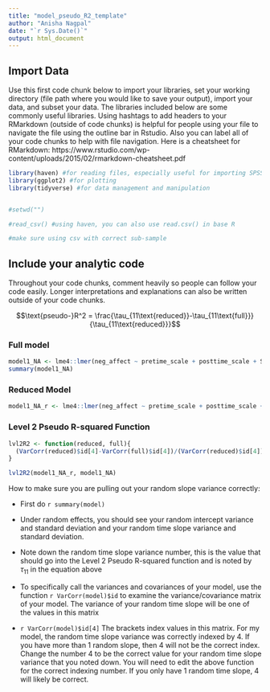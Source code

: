 ```yaml
---
title: "model_pseudo_R2_template"
author: "Anisha Nagpal"
date: "`r Sys.Date()`"
output: html_document
---
```

## Import Data

Use this first code chunk below to import your libraries, set your working directory (file path where you would like to save your output), import your data, and subset your data. The libraries included below are some commonly useful libraries. Using hashtags to add headers to your RMarkdown (outside of code chunks) is helpful for people using your file to navigate the file using the outline bar in Rstudio. Also you can label all of your code chunks to help with file navigation. Here is a cheatsheet for RMarkdown: https://www.rstudio.com/wp-content/uploads/2015/02/rmarkdown-cheatsheet.pdf

```r
library(haven) #for reading files, especially useful for importing SPSS files 
library(ggplot2) #for plotting
library(tidyverse) #for data management and manipulation


#setwd("")

#read_csv() #using haven, you can also use read.csv() in base R

#make sure using csv with correct sub-sample 


```

## Include your analytic code 

Throughout your code chunks, comment heavily so people can follow your code easily. Longer interpretations and explanations can also be written outside of your code chunks. 

$$\text{pseudo-}R^2 = \frac{\tau_{11\text{reduced}}-\tau_{11\text{full}}}{\tau_{11\text{reduced}}}$$


### Full model 

```r
model1_NA <- lme4::lmer(neg_affect ~ pretime_scale + posttime_scale + StressCT_z + age_z + SSRI + StressCT_z:pretime_scale + StressCT_z:posttime_scale + SSRI:pretime_scale + SSRI:posttime_scale + (1 + pretime_scale|id), data = dat, REML = TRUE)
summary(model1_NA)
```

### Reduced Model 

```r
model1_NA_r <- lme4::lmer(neg_affect ~ pretime_scale + posttime_scale + StressCT_z  + age_z + SSRI + SSRI:pretime_scale + SSRI:posttime_scale + (1 + pretime_scale|id), data = dat, REML = TRUE)
```

### Level 2 Pseudo R-squared Function

```r
lvl2R2 <- function(reduced, full){
  (VarCorr(reduced)$id[4]-VarCorr(full)$id[4])/(VarCorr(reduced)$id[4]) #make sure you check the '4' index to make sure it matches your model 
}

lvl2R2(model1_NA_r, model1_NA)
```

How to make sure you are pulling out your random slope variance correctly: 

- First do `r summary(model)`

- Under random effects, you should see your random intercept variance and standard deviation and your random time slope variance and standard deviation. 

- Note down the random time slope variance number, this is the value that should go into the Level 2 Pseudo R-squared function and is noted by $\tau_{11}$ in the equation above 

- To specifically call the variances and covariances of your model, use the function `r VarCorr(model)$id` to examine the variance/covariance matrix of your model. The variance of your random time slope will be one of the values in this matrix 

- `r VarCorr(model)$id[4]` The brackets index values in this matrix. For my model, the random time slope variance was correctly indexed by 4. If you have more than 1 random slope, then 4 will not be the correct index. Change the number 4 to be the correct value for your random time slope variance that you noted down. You will need to edit the above function for the correct indexing number. If you only have 1 random time slope, 4 will likely be correct. 

